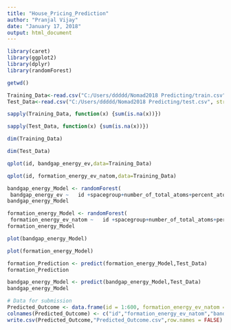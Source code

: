 ---
title: "House_Pricing_Prediction"
author: "Pranjal Vijay"
date: "January 17, 2018"
output: html_document
---
```{r}
library(caret)
library(ggplot2)
library(dplyr)
library(randomForest)
```
```{r}
getwd()
```

```{r}
Training_Data<-read.csv("C:/Users/ddddd/Nomad2018 Predicting/train.csv", stringsAsFactors = F)
Test_Data<-read.csv("C:/Users/ddddd/Nomad2018 Predicting/test.csv", stringsAsFactors = F)
```
```{r}
sapply(Training_Data, function(x) {sum(is.na(x))})
```

```{r}
sapply(Test_Data, function(x) {sum(is.na(x))})
```







```{r}
dim(Training_Data)


```
```{r}
dim(Test_Data)


```

```{r}
qplot(id, bandgap_energy_ev,data=Training_Data)
```

```{r}
qplot(id, formation_energy_ev_natom,data=Training_Data)
```


```{r}
bandgap_energy_Model <- randomForest(
 bandgap_energy_ev ~   id +spacegroup+number_of_total_atoms+percent_atom_al +           percent_atom_ga+percent_atom_in+lattice_vector_1_ang+lattice_vector_2_ang +      lattice_vector_3_ang+lattice_angle_alpha_degree + lattice_angle_beta_degree+ lattice_angle_gamma_degree    ,data=Training_Data,method="rf")
bandgap_energy_Model
```
```{r}
formation_energy_Model <- randomForest(
 formation_energy_ev_natom ~   id +spacegroup+number_of_total_atoms+percent_atom_al +           percent_atom_ga+percent_atom_in+lattice_vector_1_ang+lattice_vector_2_ang +      lattice_vector_3_ang+lattice_angle_alpha_degree + lattice_angle_beta_degree+ lattice_angle_gamma_degree    ,data=Training_Data,method="rf")
formation_energy_Model
```

```{r}
plot(bandgap_energy_Model)
```
```{r}
plot(formation_energy_Model)
```



```{r}
formation_Prediction <- predict(formation_energy_Model,Test_Data)
formation_Prediction

```
```{r}
bandgap_energy_Model <- predict(bandgap_energy_Model,Test_Data)
bandgap_energy_Model

```
```{r}
# Data for submission
Predicted_Outcome <- data.frame(id = 1:600, formation_energy_ev_natom = formation_Prediction, bandgap_energy_ev = bandgap_energy_Model)
colnames(Predicted_Outcome) <- c("id","formation_energy_ev_natom","bandgap_energy_ev")
write.csv(Predicted_Outcome,"Predicted_Outcome.csv",row.names = FALSE)

```




